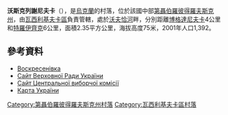 {{coord|48|20|18|N|35|54|44|E|scale:30000_region:UA|display=title}}

'''沃斯克列謝尼夫卡'''（{{lang-uk|Воскресенівка}}），是[[烏克蘭|烏克蘭]]的村落，位於該國中部[[第聶伯羅彼得羅夫斯克州|第聶伯羅彼得羅夫斯克州]]，由[[瓦西利基夫卡區|瓦西利基夫卡區]]負責管轄，處於[[沃夫恰河|沃夫恰河]]畔，分別距離[[博格達尼夫卡_(瓦西利基夫卡區)|博格達尼夫卡]]4公里和[[特羅伊齊克_(巴甫洛格勒區)|特羅伊齊克]]6公里，面積2.35平方公里，海拔高度75米，2001年人口1,392。

==參考資料==
*[http://gska2.rada.gov.ua/pls/z7502/A005?rdat1=06.12.2007&rf7571=5155 Воскресенівка]{{dead link|date=2018年3月 |bot=InternetArchiveBot |fix-attempted=yes }}
* [https://web.archive.org/web/20071223190549/http://portal.rada.gov.ua/ Сайт Верховної Ради України]
* [http://www.cvk.gov.ua Сайт Центральної виборчої комісії] {{Wayback|url=http://www.cvk.gov.ua/ |date=20101203204641 }}
* [http://maps.vlasenko.net/ Карта України] {{Wayback|url=http://maps.vlasenko.net/ |date=20160215103730 }}

{{DEFAULTSORT:Воскресенівка}}
[[Category:第聶伯羅彼得羅夫斯克州村落|Category:第聶伯羅彼得羅夫斯克州村落]]
[[Category:瓦西利基夫卡區村落|Category:瓦西利基夫卡區村落]]


{{Dnipropetrovsk-geo-stub}}
